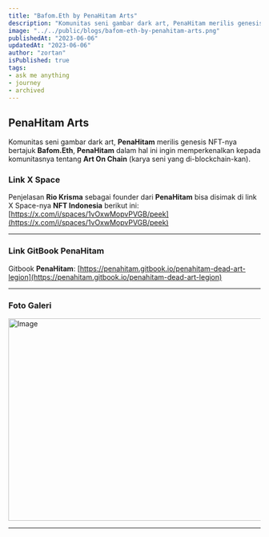 ```yaml
---
title: "Bafom.Eth by PenaHitam Arts"
description: "Komunitas seni gambar dark art, PenaHitam merilis genesis NFT-nya bertajuk Bafom.Eth."
image: "../../public/blogs/bafom-eth-by-penahitam-arts.png"
publishedAt: "2023-06-06"
updatedAt: "2023-06-06"
author: "zortan"
isPublished: true
tags:
- ask me anything
- journey
- archived
---
```


## PenaHitam Arts

Komunitas seni gambar dark art, **PenaHitam** merilis genesis NFT-nya bertajuk **Bafom.Eth**, **PenaHitam** dalam hal ini ingin memperkenalkan kepada komunitasnya tentang **Art On Chain** (karya seni yang di-blockchain-kan).

### Link X Space

Penjelasan **Rio Krisma** sebagai founder dari **PenaHitam** bisa disimak di link X Space-nya **NFT Indonesia** berikut ini: [https://x.com/i/spaces/1vOxwMopvPVGB/peek](https://x.com/i/spaces/1vOxwMopvPVGB/peek)

---

### Link GitBook PenaHitam

Gitbook **PenaHitam**: [https://penahitam.gitbook.io/penahitam-dead-art-legion](https://penahitam.gitbook.io/penahitam-dead-art-legion)

---

### Foto Galeri

<Image
  src="/blogs/original/bafom-eth-by-penahitam-arts.png"
  width="718"
  height="404"
  alt="Image"
  sizes="100vw"
/>

---
